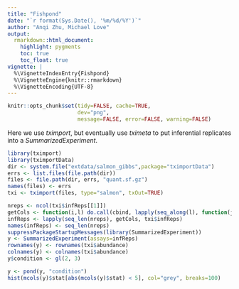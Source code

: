 ```yaml
---
title: "Fishpond"
date: "`r format(Sys.Date(), '%m/%d/%Y')`"
author: "Anqi Zhu, Michael Love"
output:
  rmarkdown::html_document:
    highlight: pygments
    toc: true
    toc_float: true
vignette: |
  %\VignetteIndexEntry{Fishpond}
  %\VignetteEngine{knitr::rmarkdown}
  %\VignetteEncoding{UTF-8}
---
```


<!-- run this document with library(rmarkdown); render("fishpond.Rmd") -->

```r
knitr::opts_chunk$set(tidy=FALSE, cache=TRUE,
                      dev="png",
                      message=FALSE, error=FALSE, warning=FALSE)
```

Here we use *tximport*, but eventually use *tximeta* to put
inferential replicates into a *SummarizedExperiment*.

```r
library(tximport)
library(tximportData)
dir <- system.file("extdata/salmon_gibbs",package="tximportData")
errs <- list.files(file.path(dir))
files <- file.path(dir, errs, "quant.sf.gz")
names(files) <- errs
txi <- tximport(files, type="salmon", txOut=TRUE)
```

```r
nreps <- ncol(txi$infReps[[1]])
getCols <- function(i,l) do.call(cbind, lapply(seq_along(l), function(j)  l[[j]][,i]))
infReps <- lapply(seq_len(nreps), getCols, txi$infReps)
names(infReps) <- seq_len(nreps)
suppressPackageStartupMessages(library(SummarizedExperiment))
y <- SummarizedExperiment(assays=infReps)
rownames(y) <- rownames(txi$abundance)
colnames(y) <- colnames(txi$abundance)
y$condition <- gl(2, 3)
```

```r
y <- pond(y, "condition")
hist(mcols(y)$stat[abs(mcols(y)$stat) < 5], col="grey", breaks=100)
```

